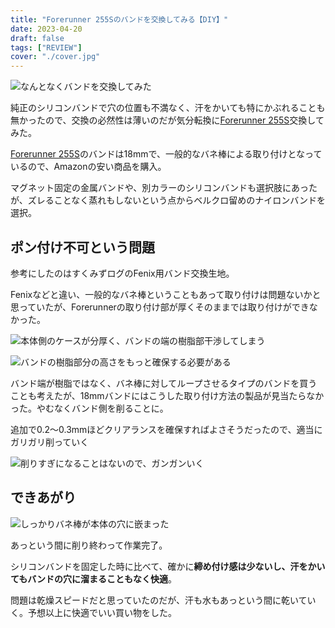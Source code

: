 ```yaml
---
title: "Forerunner 255Sのバンドを交換してみる【DIY】"
date: 2023-04-20
draft: false
tags: ["REVIEW"]
cover: "./cover.jpg"
---
```


![なんとなくバンドを交換してみた](./cover.jpg)

純正のシリコンバンドで穴の位置も不満なく、汗をかいても特にかぶれることも無かったので、交換の必然性は薄いのだが気分転換に[Forerunner 255S](https://amzn.to/3IMI0Ec)交換してみた。

[Forerunner 255S](https://amzn.to/3IMI0Ec)のバンドは18mmで、一般的なバネ棒による取り付けとなっているので、Amazonの安い商品を購入。

<LinkCard url="https://www.amazon.co.jp/gp/product/B09WT54C2B/" isAmazonLink />

マグネット固定の金属バンドや、別カラーのシリコンバンドも選択肢にあったが、ズレることなく蒸れもしないという点からベルクロ留めのナイロンバンドを選択。

## ポン付け不可という問題

参考にしたのはすくみずログのFenix用バンド交換生地。

<LinkCard url="https://skmzlog.com/garmin-fenix-7s-nylon-band/" />

Fenixなどと違い、一般的なバネ棒ということもあって取り付けは問題ないかと思っていたが、Forerunnerの取り付け部が厚くそのままでは取り付けができなかった。

![本体側のケースが分厚く、バンドの端の樹脂部干渉してしまう](./case.jpg)

![バンドの樹脂部分の高さをもっと確保する必要がある](./point.jpg)

バンド端が樹脂ではなく、バネ棒に対してループさせるタイプのバンドを買うことも考えたが、18mmバンドにはこうした取り付け方法の製品が見当たらなかった。やむなくバンド側を削ることに。

追加で0.2～0.3mmほどクリアランスを確保すればよさそうだったので、適当にガリガリ削っていく

![削りすぎになることはないので、ガンガンいく](./working.jpg)

## できあがり

![しっかりバネ棒が本体の穴に嵌まった](./cover.jpg)

あっという間に削り終わって作業完了。

シリコンバンドを固定した時に比べて、確かに**締め付け感は少ないし、汗をかいてもバンドの穴に溜まることもなく快適**。

問題は乾燥スピードだと思っていたのだが、汗も水もあっという間に乾いていく。予想以上に快適でいい買い物をした。

<LinkCard url="https://www.amazon.co.jp/gp/product/B09WT54C2B/" isAmazonLink />

<Amzn asin="B0B18M3381">
